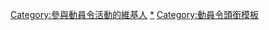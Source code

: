 {{Userbox
  |id-c=#127436
  |id-fc=Yellow
  |id-s=12
  |id=健將
  |info=这位用户获得[[Wikipedia:動員令|<span style="color:Yellow">'''動員令活动'''</span>]]的'''健将'''头衔'''{{{1|1}}}'''次。
  |info-c=#127436
  |info-fc=Yellow
  |info-s=9
  |border-c=#4D3900
  |border-s=1
}}{{User other|[[Category:維基動員令健將|{{PAGENAME}}]]}}<noinclude>

[[Category:參與動員令活動的維基人]]
[[Category:維基動員令健將|*]]
[[Category:動員令頭銜模板]]
</noinclude>